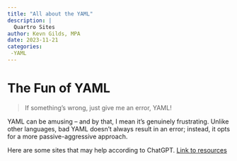 ```yaml
---
title: "All about the YAML"
description: |
  Quartro Sites
author: Kevn Gilds, MPA
date: 2023-11-21
categories:
 -YAML
---
```


# The Fun of YAML

> If something's wrong, just give me an error, YAML!

YAML can be amusing -- and by that, I mean it's genuinely frustrating. Unlike other languages, bad YAML doesn't always result in an error; instead, it opts for a more passive-aggressive approach.

Here are some sites that may help according to ChatGPT. [Link to resources](https://chat.openai.com/share/12f6075b-f13e-4472-9951-3fa76ae55eb8)
